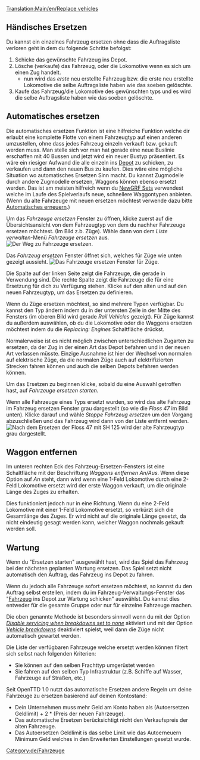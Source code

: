 [[Translation:Main/en/Replace vehicles]]{{en/-}}
{{de/Übersetzung|Replace vehicles|100}}
{{tutorial/De}}

==Händisches Ersetzen==
Du kannst ein einzelnes Fahrzeug ersetzen ohne dass die Auftragsliste verloren geht in dem du folgende Schritte befolgst:
#Schicke das gewünschte Fahrzeug ins Depot.
#Lösche (verkaufe) das Fahrzeug, oder die Lokomotive wenn es sich um einen Zug handelt.
#*nun wird das ''erste'' neu erstellte Fahrzeug bzw. die erste neu erstellte Lokomotive die selbe Auftragsliste haben wie das soeben gelöschte.
#Kaufe das Fahrzeug/die Lokomotive des gewünschten typs und es wird die selbe Auftragsliste haben wie das soeben gelöschte.

==Automatisches ersetzen==
Die automatisches ersetzen Funktion ist eine hilfreiche Funktion welche dir erlaubt eine komplette Flotte von einem Fahrzeugtyp auf einen anderen umzustellen, ohne dass jedes Fahrzeug einzeln verkauft bzw. gekauft werden muss. Man stelle sich vor man hat gerade eine neue Buslinie erschaffen mit 40 Bussen und jetzt wird ein neuer Bustyp präsentiert. Es wäre ein riesiger Aufwand die alle einzeln ins [[Main/de/Depots|Depot]] zu schicken, zu verkaufen und dann den neuen Bus zu kaufen. Dies wäre eine mögliche Situation wo automatisches Ersetzen Sinn macht. Du kannst Zugmodelle durch andere Zugmodelle ersetzen, Waggons können ebenso ersetzt werden. Das ist am meisten hilfreich wenn du [[Main/de/NewGRF|NewGRF Sets]] verwendest welche im Laufe des Spielverlaufs neue, schnellere Waggontypen anbieten. (Wenn du alte Fahrzeuge mit neuen ersetzen möchtest verwende dazu bitte [[Main/de/Automatisches erneuern|Automatisches erneuern]].)


Um das ''Fahrzeuge ersetzen'' Fenster zu öffnen, klicke zuerst auf die Übersichtsansicht von dem Fahrzeugtyp von dem du nachher Fahrzeuge ersetzen möchtest. (Im Bild z.b. Züge). Wähle dann von dem ''Liste verwalten''-Menü ''Fahrzeuge ersetzen'' aus.
[[File:en/ManageList.png|frame|none|Der Weg zu ''Fahrzeuge ersetzen''.]]

Das ''Fahrzeug ersetzen'' Fenster öffnet sich, welches für Züge wie unten gezeigt aussieht.
[[File:en/ReplaceTrain.png|frame|none|Das ''Fahrzeuge ersetzen'' Fenster für Züge.]]

Die Spalte auf der linken Seite zeigt die Fahrzeuge, die gerade in Verwendung sind. Die rechte Spalte zeigt die Fahrzeuge die für eine Ersetzung für dich zu Verfügung stehen. Klicke auf den alten und auf den neuen Fahrzeugtyp, um das Ersetzen zu definieren.

Wenn du Züge ersetzen möchtest, so sind mehrere Typen verfügbar. Du kannst den Typ ändern indem du in der untersten Zeile in der Mitte des Fensters (im oberen Bild wird gerade ''Rail Vehicles'' gezeigt). Für Züge kannst du außerdem auswählen, ob du die Lokomotive oder die Waggons ersetzen möchtest indem du die ''Replacing: Engines'' Schaltfläche drückst.

Normalerweise ist es nicht möglich zwischen unterschiedlichen Zugarten zu ersetzen, da der Zug in der einen Art das Depot befahren und in der neuen Art verlassen müsste. Einzige Ausnahme ist hier der Wechsel von normalen auf elektrische Züge, da die normalen Züge auch auf elektrifizierten Strecken fahren können und auch die selben Depots befahren werden können.

Um das Ersetzen zu beginnen klicke, sobald du eine Auswahl getroffen hast, auf ''Fahrzeuge ersetzen starten''.

Wenn alle Fahrzeuge eines Typs ersetzt wurden, so wird das alte Fahrzeug im Fahrzeug ersetzen Fenster grau dargestellt (so wie die ''Floss 47'' im Bild unten). Klicke darauf und wähle ''Stoppe Fahrzeug ersetzen'' um den Vorgang abzuschließen und das Fahrzeug wird dann von der Liste entfernt werden.
[[File:en/ReplaceTrain2.png|frame|none|Nach dem Ersetzen der ''Floss 47'' mit ''SH 125'' wird der alte Fahrzeugtyp grau dargestellt.]]

==Waggon entfernen==
Im unteren rechten Eck des Fahrzeug-Ersetzen-Fensters ist eine Schaltfläche mit der Beschriftung ''Waggons entfernen An/Aus''. Wenn diese Option auf ''An'' steht, dann wird wenn eine 1-Feld Lokomotive durch eine 2-Feld Lokomotive ersetzt wird der erste Waggon verkauft, um die originale Länge des Zuges zu erhalten.

Dies funktioniert jedoch nur in eine Richtung. Wenn du eine 2-Feld Lokomotive mit einer 1-Feld Lokomotive ersetzt, so verkürzt sich die Gesamtlänge des Zuges. Er wird nicht auf die originale Länge gesetzt, da nicht eindeutig gesagt werden kann, welcher Waggon nochmals gekauft werden soll.

==Wartung==
Wenn du "Ersetzen starten" ausgewählt hast, wird das Spiel das Fahrzeug bei der nächsten geplanten Wartung ersetzen. Das Spiel setzt nicht automatisch den Auftrag, das Fahrzeug ins Depot zu fahren.

Wenn du jedoch alle Fahrzeuge sofort ersetzen möchtest, so kannst du den Auftrag selbst erstellen, indem du im Fahrzeug-Verwaltungs-Fenster das "[[Main/de/Fahrzeug|Fahrzeug]] ins Depot zur Wartung schicken" auswählst. Du kannst dies entweder für die gesamte Gruppe oder nur für einzelne Fahrzeuge machen.

Die oben genannte Methode ist besonders sinnvoll wenn du mit der Option ''[[Main/en/Advanced Settings/Vehicles#Disable servicing when breakdowns set to none|Disable servicing when breakdowns set to none]]'' aktiviert und mit der Option ''[[Main/en/Difficulty#Vehicle breakdowns|Vehicle breakdowns]]'' deaktiviert spielst, weil dann die Züge nicht automatisch gewartet werden.

Die Liste der verfügbaren Fahrzeuge welche ersetzt werden können filtert sich selbst nach folgenden Kriterien:

*Sie können auf den selben Frachttyp umgerüstet werden
*Sie fahren auf den selben Typ Infrastruktur (z.B. Schiffe auf Wasser, Fahrzeuge auf Straßen, etc.)

Seit OpenTTD 1.0 nutzt das automatische Ersetzen andere Regeln um deine Fahrzeuge zu ersetzen basierend auf deinen Kontostand:
*Dein Unternehmen muss mehr Geld am Konto haben als (Autoersetzen Geldlimit) + 2 * (Preis der neuen Fahrzeuge).
*Das automatische Ersetzen berücksichtigt nicht den Verkaufspreis der alten Fahrzeuge.
*Das Autoersetzen Geldlimit is das selbe Limit wie das Autoerneuern Minimum Geld welches in den Erweiterten Einstellungen gesetzt wurde.
[[Category:de/Fahrzeuge]]